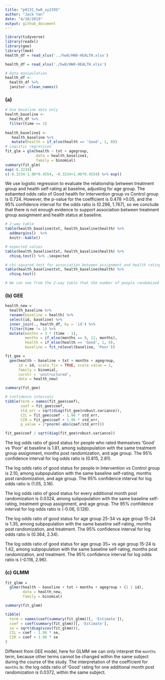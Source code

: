 ```yaml
---
title: "p8131_hw8_xy2395"
author: "Jack Yan"
date: "4/18/2019"
output: github_document
---
```


```r
library(tidyverse)
library(readxl)
library(gee)
library(lme4)
health_df = read_xlsx('../hw8/HW8-HEALTH.xlsx')
```

```r
health_df = read_xlsx('./hw8/HW8-HEALTH.xlsx')
```

```r
# Data manipulation
health_df <-
  health_df %>% 
  janitor::clean_names()
```

### (a)
```r
# Use baseline data only
health_baseline <-
  health_df %>%
  filter(time == 1) 
 
health_baseline1 <-
   health_baseline %>% 
   mutate(health = if_else(health == 'Good', 1, 0))
# Logistic regression
fit_glm = glm(health ~ txt + agegroup, 
              data = health_baseline1,
              family = binomial)
summary(fit_glm)
exp(-0.3234)
c(-0.3234-1.96*0.4554, -0.3234+1.96*0.4554) %>% exp()
```

We use logistic regression to evaluate the relationship between treatment group and health self-rating at baseline, adjusting for age group. The estiamted odds ratio of Good health for Intervention group vs Control group is 0.724. However, the p-value for the coefficient is 0.478 >0.05, and the 95% confidence interval for the odds ratio is (0.296, 1.767), so we conclude that there is not enough evidence to support association between treatment group assignment and health status at baseline.

```r
# 2-way table
table(health_baseline$txt, health_baseline$health) %>% 
  addmargins()  %>% 
  knitr::kable()

# expected values
table(health_baseline$txt, health_baseline$health) %>% 
  chisq.test() %>% .$expected

# chi-squared test for association between assignment and health rating
table(health_baseline$txt, health_baseline$health) %>% 
  chisq.test()

# We can see from the 2-way table that the number of people randomized to control group who rated their health status as 'Good' is 20, while its expected value is 18.45. The difference between observed and expected values is acceptable. The chi-squared test (p-value = 0.6369 >0.05) also suggests that evidence is not strong enough to conclude association between treatment group and health status at baseline. 
```

### (b) GEE
```r
health_new = 
  health_baseline %>% 
  rename(baseline = health) %>% 
  select(id, baseline) %>% 
  inner_join(., health_df, by = 'id') %>% 
  filter(time != 1) %>% 
  mutate(months = 3 * (time - 1),
         months = if_else(months == 9, 12, months),
         health = if_else(health == 'Good', 1, 0),
         baseline = fct_relevel(baseline, 'Poor'))

fit_gee = 
  gee(health ~ baseline + txt + months + agegroup,
      id = id, scale.fix = TRUE, scale.value = 1,
      family = binomial,
      corstr = 'unstructured',
      data = health_new)

summary(fit_gee)

# Confidence intervals
tibble(term = names(fit_gee$coef),
       coef = fit_gee$coef,
       std_err = sqrt(diag(fit_gee$robust.variance)),
       CIL = fit_gee$coef - 1.96 * std_err,
       CIR = fit_gee$coef + 1.96 * std_err,
       p_value = 2*pnorm(-abs(coef/std_err)))

fit_gee$coef / sqrt(diag(fit_gee$robust.variance))
```

The log odds ratio of good status for people who rated themselves 'Good' vs 'Poor' at baseline is 1.81, among subpopulation with the same treatment group assignment, months post randomization, and age group. The 95% confidence interval for log odds ratio is (0.815, 2.81).

The log odds ratio of good status for people in Intervention vs Control group is 2.10, among subpopulation with the same baseline self-rating, months post randomization, and age group. The 95% confidence interval for log odds ratio is (1.05, 3.16).

The log odds ratio of good status for every additional month post randomization is 0.0324, among subpopulation with the same baseline self-rating, treatment group assignment, and age group. The 95% confidence interval for log odds ratio is (-0.06, 0.126).

The log odds ratio of good status for age group 25-34 vs age group 15-24 is 1.35, among subpopulation with the same baseline self-rating, months post randomization, and treatment. The 95% confidence interval for log odds ratio is (0.364, 2.34). 

The log odds ratio of good status for age group 35+ vs age group 15-24 is 1.42, among subpopulation with the same baseline self-rating, months post randomization, and treatment. The 95% confidence interval for log odds ratio is (-0.116, 2.96). 

### (c) GLMM
```r
fit_glmm = 
  glmer(health ~ baseline + txt + months + agegroup + (1 | id),
        data = health_new,
        family = binomial)

summary(fit_glmm)

tibble(
  term = names(coef(summary(fit_glmm))[, 'Estimate']),
  coef = coef(summary(fit_glmm))[, 'Estimate'],
  se = sqrt(diag(vcov(fit_glmm))),
  CIL = coef - 1.96 * se,
  CIR = coef + 1.96 * se
)

```

Different from GEE model, here for GLMM we can only interpret the `months` term, because other terms cannot be changed within the same subject during the course of the study. The interpretation of the coefficient for `months` is: the log odds ratio of 'Good' rating for one additional month post randomization is 0.0372, within the same subject.